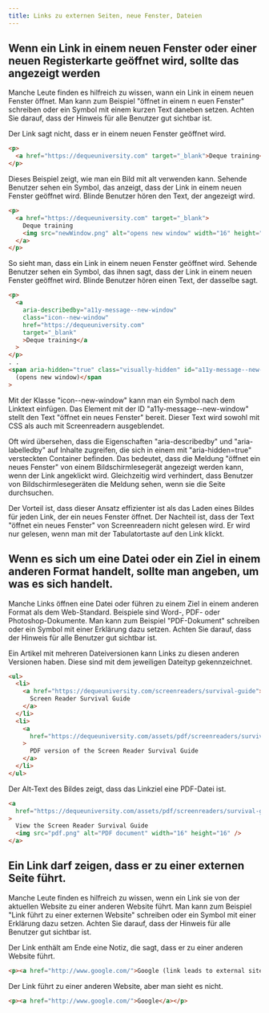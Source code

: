 ```yaml
---
title: Links zu externen Seiten, neue Fenster, Dateien
---
```



## Wenn ein Link in einem neuen Fenster oder einer neuen Registerkarte geöffnet wird, sollte das angezeigt werden

Manche Leute finden es hilfreich zu wissen, wann ein Link in einem neuen Fenster öffnet. Man kann zum Beispiel "öffnet in einem n
euen Fenster" schreiben oder ein Symbol mit einem kurzen Text daneben setzen. Achten Sie darauf, dass der Hinweis für alle
Benutzer gut sichtbar ist.

<Aside
  type="danger"
  title="Schlechtes Beispiel: Kein Hinweis, dass der Link in einem neuen Fenster oder einer neuen Registerkarte geöffnet wird"
>
Der Link sagt nicht, dass er in einem neuen Fenster geöffnet wird.

```html live
<p>
  <a href="https://dequeuniversity.com" target="_blank">Deque training</a>
</p>
```

</Aside>

<Aside
  type="tip"
  title="Gutes Beispiel: Bild mit Alt-Text, der angibt, dass der Link in einem neuen Fenster geöffnet wird"
>
Dieses Beispiel zeigt, wie man ein Bild mit alt verwenden kann. Sehende Benutzer sehen ein Symbol, das anzeigt, dass der Link in
einem neuen Fenster geöffnet wird. Blinde Benutzer hören den Text, der angezeigt wird.

```html
<p>
  <a href="https://dequeuniversity.com" target="_blank">
    Deque training
    <img src="newWindow.png" alt="opens new window" width="16" height="16" />
  </a>
</p>
```

</Aside>

<Aside
  type="tip"
  title="Gutes Beispiel: CSS und ARIA verwenden, um anzuzeigen, dass ein Link in einem neuen Fenster geöffnet wird"
>
So sieht man, dass ein Link in einem neuen Fenster geöffnet wird. Sehende Benutzer sehen ein Symbol, das ihnen sagt, dass der
Link in einem neuen Fenster geöffnet wird. Blinde Benutzer hören einen Text, der dasselbe sagt.

```html
<p>
  <a
    aria-describedby="a11y-message--new-window"
    class="icon--new-window"
    href="https://dequeuniversity.com"
    target="_blank"
    >Deque training</a
  >
</p>
. .
<span aria-hidden="true" class="visually-hidden" id="a11y-message--new-window">
  (opens new window)</span
>
```

Mit der Klasse "icon--new-window" kann man ein Symbol nach dem Linktext einfügen. Das Element mit der ID "a11y-message--new-window" stellt
den Text "öffnet ein neues Fenster" bereit. Dieser Text wird sowohl mit CSS als auch mit Screenreadern ausgeblendet.

Oft wird übersehen, dass die Eigenschaften "aria-describedby" und "aria-labelledby" auf Inhalte zugreifen, die sich in einem mit
"aria-hidden=true" versteckten Container befinden. Das bedeutet, dass die Meldung "öffnet ein neues Fenster" von einem Bildschirmlesegerät
angezeigt werden kann, wenn der Link angeklickt wird. Gleichzeitig wird verhindert, dass Benutzer von Bildschirmlesegeräten die Meldung
sehen, wenn sie die Seite durchsuchen.

Der Vorteil ist, dass dieser Ansatz effizienter ist als das Laden eines Bildes für jeden Link, der ein neues Fenster öffnet. Der Nachteil
ist, dass der Text "öffnet ein neues Fenster" von Screenreadern nicht gelesen wird. Er wird nur gelesen, wenn man mit der Tabulatortaste
auf den Link klickt.

</Aside>

## Wenn es sich um eine Datei oder ein Ziel in einem anderen Format handelt, sollte man angeben, um was es sich handelt.

Manche Links öffnen eine Datei oder führen zu einem Ziel in einem anderen Format als dem Web-Standard. Beispiele sind Word-,
PDF- oder Photoshop-Dokumente. Man kann zum Beispiel "PDF-Dokument" schreiben oder ein Symbol mit einer Erklärung dazu setzen.
Achten Sie darauf, dass der Hinweis für alle Benutzer gut sichtbar ist.

<Aside
  type="tip"
  title="Gutes Beispiel: Der Dateityp des Linkziels wird im Linktext angegeben"
>
Ein Artikel mit mehreren Dateiversionen kann Links zu diesen anderen Versionen haben. Diese sind mit dem jeweiligen
Dateityp gekennzeichnet.

```html
<ul>
  <li>
    <a href="https://dequeuniversity.com/screenreaders/survival-guide">
      Screen Reader Survival Guide
    </a>
  </li>
  <li>
    <a
      href="https://dequeuniversity.com/assets/pdf/screenreaders/survival-guide.pdf"
    >
      PDF version of the Screen Reader Survival Guide
    </a>
  </li>
</ul>
```

</Aside>

<Aside
  type="tip"
  title="Gutes Beispiel: Link-Zieldateityp im Alt-Text des Bildes angegeben"
>
Der Alt-Text des Bildes zeigt, dass das Linkziel eine PDF-Datei ist.

```html
<a
  href="https://dequeuniversity.com/assets/pdf/screenreaders/survival-guide.pdf"
>
  View the Screen Reader Survival Guide
  <img src="pdf.png" alt="PDF document" width="16" height="16" />
</a>
```

</Aside>

## Ein Link darf zeigen, dass er zu einer externen Seite führt.

Manche Leute finden es hilfreich zu wissen, wenn ein Link sie von der aktuellen Website zu einer anderen Website führt. Man kann
zum Beispiel "Link führt zu einer externen Website" schreiben oder ein Symbol mit einer Erklärung dazu setzen. Achten Sie darauf,
dass der Hinweis für alle Benutzer gut sichtbar ist.

<Aside
  type="tip"
  title="Gutes Beispiel: Textangabe, dass der Link zu einer externen Website führt"
>
Der Link enthält am Ende eine Notiz, die sagt, dass er zu einer anderen Website führt.

```html
<p><a href="http://www.google.com/">Google (link leads to external site)</a></p>
```

</Aside>

<Aside
  type="danger"
  title="Schlechtes Beispiel: Kein Hinweis, dass der Link zu einer externen Website führt"
>
Der Link führt zu einer anderen Website, aber man sieht es nicht.

```html
<p><a href="http://www.google.com/">Google</a></p>
```

</Aside>
